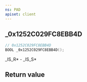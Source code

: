 ```yaml
---
ns: PAD
apiset: client
---
```

## _0x1252C029FC8EBB4D

```c
// 0x1252C029FC8EBB4D
BOOL _0x1252C029FC8EBB4D();
```

_IS_R* - _IS_S*


## Return value